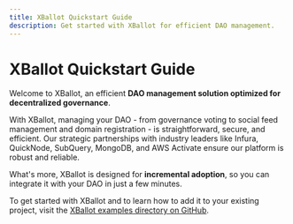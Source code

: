 ```yaml
---
title: XBallot Quickstart Guide
description: Get started with XBallot for efficient DAO management.
---
```


# XBallot Quickstart Guide

Welcome to XBallot, an efficient **DAO management solution optimized for decentralized governance**.

With XBallot, managing your DAO - from governance voting to social feed management and domain registration - is straightforward, secure, and efficient. Our strategic partnerships with industry leaders like Infura, QuickNode, SubQuery, MongoDB, and AWS Activate ensure our platform is robust and reliable.

What's more, XBallot is designed for **incremental adoption**, so you can integrate it with your DAO in just a few minutes.

To get started with XBallot and to learn how to add it to your existing project, visit the [XBallot examples directory on GitHub](https://github.com/headline-design).
